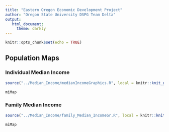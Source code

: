 ```yaml
---
title: "Eastern Oregon Economic Development Project"
author: "Oregon State University DSPG Team Delta"
output: 
   html_document: 
     theme: darkly
---
```


```r
knitr::opts_chunk$set(echo = TRUE)
```

## Population Maps {.tabset}

### Individual Median Income
```r
source("../Median_Income/medianIncomeGraphics.R", local = knitr::knit_global())

```

```r
miMap

```

### Family Median Income
```r
source("../Median_Income/family_Median_IncomeGr.R", local = knitr::knit_global())

```

```r
miMap

```

## {-}